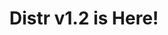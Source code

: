---
slug: distr-v2-release-post
title: "Distr v1.2 is Here!"
description: "All the details about Distr v2.0"
authors: [ jpage ]
tags: [ Releases ]
image: PLACE-HOLDER'
---